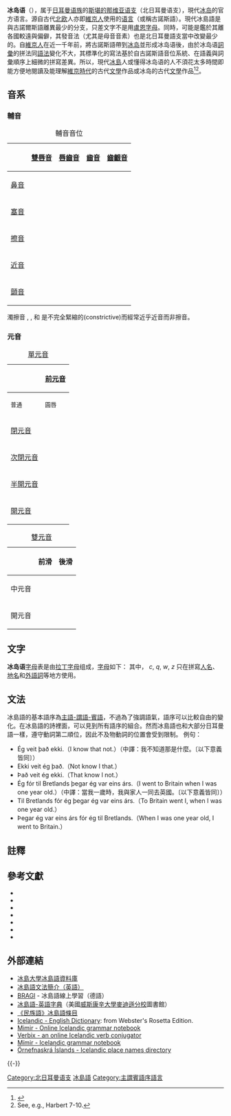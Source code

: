 {{Expand language|de|status=1}}{{Infobox language
| name          = 冰岛语
| nativename    = {{lang|is|íslenska}}
| familycolor   = 印欧语系
| states        = {{ICE}}<br>{{flagicon|CAN}}{{flag|Manitoba}}
| region        = {{ICE}}
| speakers      = 330,000
<!-- 過時參數 | rank          = ''100名以外'' -->
| date          = 2013年
| fam1          = [[印欧语系|印欧语系]]
| fam2          = [[日耳曼语族|日耳曼语族]]
| fam3          = [[北日耳曼语支|北日耳曼语支]]
| fam4          = 西斯堪的纳维亚
| nation        = {{ICE}}
| agency        = [[冰岛语学院|冰岛语学院]] (''Íslensk málstöð'')
| iso1          = is
| iso2b         = ice
| iso2t         = isl
<!-- 過時參數 | SIL           = I CE -->
| iso3          = isl
| pronunciation = 
| iso2          = 
| script        = [[拉丁字母|拉丁字母]]
| fam5          = 
| vitality      = 
}}
'''冰岛语'''（{{lang|is|íslenska}}），属于[[日耳曼语族|日耳曼语族]]的[[斯堪的那维亚语支|斯堪的那维亚语支]]（北日耳曼语支），現代[[冰岛|冰岛]]的官方语言。源自古代[[北欧|北欧]]人亦即[[維京人|維京人]]使用的[[语言|语言]]（或稱古諾斯語）。現代冰島語是與古諾爾斯語離異最少的分支，只差文字不是用[[盧恩字母|盧恩字母]]。同時，可能是鑑於其離各國較遠與偏僻，其發音法（尤其是母音音素）也是北日耳曼語支當中改變最少的。自[[維京人|維京人]]在近一千年前，將古諾斯語帶到[[冰岛|冰岛]]並形成冰岛语後，由於冰岛语[[詞彙|詞彙]]的拼法同[[語法|語法]]變化不大，其標準化的寫法基於自古諾斯語音位系統、在語義與詞彙順序上細微的拼寫差異。所以，現代[[冰島|冰島]]人或懂得冰岛语的人不須花太多時間即能方便地閱讀及能理解[[維京時代|維京時代]]的古代[[文學|文學]]作品或冰岛的古代[[文學|文學]]作品<ref>{{Cite web|url=http://www.apdnews.com/news/51045.html|title=冰島語百年后恐將消失|accessdate=2013年12月3日|author=|date=|publisher=亚太日报|archiveurl=https://web.archive.org/web/20131207001137/http://www.apdnews.com/news/51045.html|archivedate=2013年12月7日|dead-url=no}}</ref><ref>See, e.g., Harbert 7-10.</ref>。

==音系==
{{IPA notice}}

===輔音===
{| class="wikitable" style="text-align: center;"
|+輔音音位
|-
!
! colspan="2" | [[雙唇音|雙唇音]]
! colspan="2" | [[唇齒音|唇齒音]]
! colspan="2" | [[齒音|齒音]]
! colspan="2" | [[齒齦音|齒齦音]]
! colspan="2" | [[硬腭音|硬腭音]]
! colspan="2" | [[軟腭音|軟腭音]]
! colspan="2" | [[聲門音|聲門音]]
|-
! [[鼻音_(辅音)|鼻音]]
| style="border-right: 0;" | {{IPA|m̥}} || style="border-left: 0;" | {{IPA|m}}
| style="border-right: 0;" |   || style="border-left: 0;" |  
| style="border-right: 0;" | {{IPA|n̥}} || style="border-left: 0;" | {{IPA|n}}
| style="border-right: 0;" |   || style="border-left: 0;" |  
| style="border-right: 0;" | {{IPA|ɲ̊}} || style="border-left: 0;" | {{IPA|ɲ}}
| style="border-right: 0;" | {{IPA|ŋ̊}} || style="border-left: 0;" | {{IPA|ŋ}}
| style="border-right: 0;" |   || style="border-left: 0;" |  
|-
! [[塞音|塞音]]
| style="border-right: 0;" | {{IPA|pʰ}} || style="border-left: 0;" | {{IPA|p}}
| style="border-right: 0;" |   || style="border-left: 0;" |  
| style="border-right: 0;" | {{IPA|tʰ}} || style="border-left: 0;" | {{IPA|t}}
| style="border-right: 0;" |   || style="border-left: 0;" |  
| style="border-right: 0;" | {{IPA|cʰ}} || style="border-left: 0;" | {{IPA|c}}
| style="border-right: 0;" | {{IPA|kʰ}} || style="border-left: 0;" | {{IPA|k}}
| style="border-right: 0;" | {{IPA|ʔ}} || style="border-left: 0;" |  
|-
! [[擦音|擦音]]
| style="border-right: 0;" |   || style="border-left: 0;" |  
| style="border-right: 0;" | {{IPA|f}} || rowspan=2 style="border-left: 0;" | {{IPA|v}}
| style="border-right: 0;" | {{IPA|θ}} || rowspan=2 style="border-left: 0;" | {{IPA|ð}}
| style="border-right: 0;" | {{IPA|s}} || style="border-left: 0;" |  
| style="border-right: 0;" | {{IPA|ç}} || rowspan=2 style="border-left: 0;" | {{IPA|ʝ}}
| style="border-right: 0;" | {{IPA|x}} || rowspan=2 style="border-left: 0;" | {{IPA|ɣ}}
| style="border-right: 0;" | {{IPA|h}} || style="border-left: 0;" |  
|-
! [[近音|近音]]
| style="border-right: 0;" |   || style="border-left: 0;" |  
| style="border-right: 0;" |   
| style="border-right: 0;" |   
| style="border-right: 0;" | {{IPA|l̥}}|| style="border-left: 0;" | {{IPA|l ɫ}}
| style="border-right: 0;" |   
| style="border-right: 0;" |   
| style="border-right: 0;" |   || style="border-left: 0;" |  
|-
! [[顫音|顫音]]
| style="border-right: 0;" |   || style="border-left: 0;" |  
| style="border-right: 0;" |   || style="border-left: 0;" |  
| style="border-right: 0;" |   || style="border-left: 0;" |  
| style="border-right: 0;" | {{IPA|r̥}} || style="border-left: 0;" | {{IPA|r}}
| style="border-right: 0;" |   || style="border-left: 0;" |  
| style="border-right: 0;" |   || style="border-left: 0;" |  
| style="border-right: 0;" |   || style="border-left: 0;" |  
|}
濁擦音 {{IPA|/v/}}, {{IPA|/ð/}}, {{IPA|/ʝ/}} 和 {{IPA|/ɣ/}} 是不完全緊縮的(constrictive)而經常近乎近音而非擦音。

===元音===
{|class="wikitable"
|+[[單元音|單元音]]
! rowspan=2|
! colspan=2|[[前元音|前元音]]
! rowspan=2|[[後元音|後元音]]
|-
!<small>普通</small>
!<small>圓唇</small>
|-
![[閉元音|閉元音]]
| align=center | {{IPA|i}}
| 
| align=center | {{IPA|u}}
|-
![[次閉元音|次閉元音]]
| align=center | {{IPA|ɪ}} || align=center | {{IPA|ʏ}}
|  
|-
![[半開元音|半開元音]]
| align=center | {{IPA|ɛ}} || align=center | {{IPA|œ}}
| align=center | {{IPA|ɔ}}
|-
![[開元音|開元音]]
| colspan=3 align=center | {{IPA|a}}
|}

{|class="wikitable"
|+[[雙元音|雙元音]]
! 
! 前滑
! 後滑
|-
! 中元音
| align=center | {{IPA|ei · øi}}
| align=center | {{IPA|ou}}
|-
! 開元音
| align=center | {{IPA|ai}}
| align=center | {{IPA|au}}
|}

==文字==
'''冰岛语'''[[字母|字母]]表是由[[拉丁字母|拉丁字母]]组成，[[字母|字母]]如下：
{{Alphabet is}}
其中， ''c'', ''q'', ''w'', ''z'' 只在拼寫[[人名|人名]]、[[地名|地名]]和[[借词|外語詞]]等地方使用。

==文法==
冰島語的基本語序為[[SVO|主語-謂語-賓語]]，不過為了強調語氣，語序可以比較自由的變化。在冰島語的詩裡面，可以見到所有語序的組合。然而冰島語也和大部分日耳曼語一樣，遵守動詞第二順位，因此不及物動詞的位置會受到限制。
例句：

* Ég veit það ekki.（I know that not.）（中譯：我不知道那是什麼。〔以下意義皆同〕）
* Ekki veit ég það.（Not know I that.）
* Það veit ég ekki.（That know I not.）
* Ég fór til Bretlands þegar ég var eins árs.（I went to Britain when I was one year old.）（中譯：當我一歲時，我與家人一同去英國。〔以下意義皆同〕）
* Til Bretlands fór ég þegar ég var eins árs.（To Britain went I, when I was one year old.）
* Þegar ég var eins árs fór ég til Bretlands.（When I was one year old, I went to Britain.）

==註釋==
<div class="references-small">
<references />
</div>

==參考文獻==
{{refbegin}}
*{{Cite conference | first=Kristján | last=Árnason | authorlink = | author2= Sigrún Helgadóttir | title = Terminology and Icelandic Language Policy | booktitle = Behovet och nyttan av terminologiskt arbete på 90-talet. Nordterm 5. Nordterm-symposium | pages = 7–21 | year = 1991}}
*{{Cite journal | author=Halldórsson, Halldór| title=Icelandic Purism and its History | journal=Word | year=1979 | volume=30 | pages=76–86}}
*{{Cite book |author1=Kvaran, Guðrún |author2=Höskuldur Þráinsson |author3=Kristján Árnason | year=2005 | title=Íslensk tunga I–III | publisher=Reykjavík: Almenna bókafélagið | isbn=9979-2-1900-9 | oclc= 71365446 |display-authors= etal}}
*{{Cite journal | author=[[Orešnik,_Janez|Orešnik, Janez]], and Magnús Pétursson | title=Quantity in Modern Icelandic | journal=Arkiv för Nordisk Filologi | year=1977 | volume=92 | pages=155–71}}
*{{Cite book | first=Eiríkur | last=Rögnvaldsson | year=1993 | title=Íslensk hljóðkerfisfræði | publisher=Reykjavík: Málvísindastofnun Háskóla Íslands | isbn=9979-853-14-X}}
*{{Cite book | first=Daniel | last=Scholten | year=2000 | title=Einführung in die isländische Grammatik | location=Munich | publisher=Philyra Verlag | isbn=3-935267-00-2 | oclc=76178278}}
*{{Cite book | first=Lars S. | last=Vikør | year=1993 | title=The Nordic Languages. Their Status and Interrelations | publisher=Oslo: Novus Press | pages=55–59, 168–169, 209–214}}
{{refend}}

==外部連結==
{{InterWiki|code=is}}
{{refbegin|2}}
*[https://english.arnastofnun.is/page/gagnasofn_en 冰島大學冰島語資料庫] 
*[https://web.archive.org/web/20070514225342/http://www.hum.uit.no/a/svenonius/lingua/flow/li/minig/enmini_is.html 冰島語文法簡介（英語）]
*[http://www2.hu-berlin.de/bragi BRAGI]{{Wayback|url=http://www2.hu-berlin.de/bragi |date=20051125170843 }} - 冰島語線上學習（德語）
*[http://digital.library.wisc.edu/1711.dl/IcelOnline.IEOrd 冰島語-英語字典]{{Wayback|url=http://digital.library.wisc.edu/1711.dl/IcelOnline.IEOrd |date=20081121122735 }}（美國[[威斯康辛大學麥迪遜分校|威斯康辛大學麥迪遜分校]]圖書館）
*[http://www.ethnologue.com/show_language.asp?code=isl 《民族語》冰島語條目]{{Wayback|url=http://www.ethnologue.com/show_language.asp?code=isl |date=20060104022221 }} 
*[https://web.archive.org/web/20040411012330/http://www.websters-online-dictionary.org/definition/Icelandic-english/ Icelandic - English Dictionary]: from Webster's Rosetta Edition.
*[http://mimir.dettifoss.org/ Mimir - Online Icelandic grammar notebook]{{Wayback|url=http://mimir.dettifoss.org/ |date=20051210114912 }}
*[http://www.verbix.com/languages/icelandic.shtml Verbix - an online Icelandic verb conjugator]{{Wayback|url=http://www.verbix.com/languages/icelandic.shtml |date=20051215000425 }}
*[https://web.archive.org/web/20051208085629/http://www.samkoma.com/mimir/mimir.htm Mímir - Icelandic grammar notebook]
*[https://web.archive.org/web/20040603182749/http://gis.bofh.is/ornefnaskra/ Örnefnaskrá Íslands - Icelandic place names directory]

{{refend}}
{{-}}
{{日耳曼語族}}
{{日耳曼語族歷時}}

[[Category:北日耳曼语支|Category:北日耳曼语支]]
[[Category:冰島語|]]
[[Category:主謂賓語序語言|Category:主謂賓語序語言]]